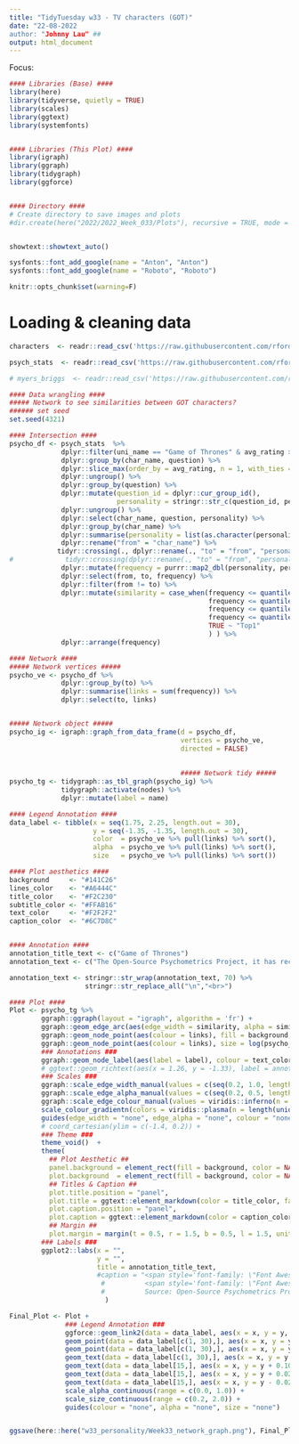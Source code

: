 ```yaml
---
title: "TidyTuesday w33 - TV characters (GOT)"
date: "22-08-2022
author: "Johnny Lau" ##
output: html_document
---
```


Focus: 

```r

#### Libraries (Base) ####
library(here)
library(tidyverse, quietly = TRUE)
library(scales)
library(ggtext)
library(systemfonts)


#### Libraries (This Plot) ####
library(igraph)
library(ggraph)
library(tidygraph)
library(ggforce)


#### Directory ####
# Create directory to save images and plots
#dir.create(here("2022/2022_Week_033/Plots"), recursive = TRUE, mode = "0755")


showtext::showtext_auto()

sysfonts::font_add_google(name = "Anton", "Anton")
sysfonts::font_add_google(name = "Roboto", "Roboto")

knitr::opts_chunk$set(warning=F)


```


# Loading & cleaning data

```r
characters  <- readr::read_csv('https://raw.githubusercontent.com/rfordatascience/tidytuesday/master/data/2022/2022-08-16/characters.csv')

psych_stats  <- readr::read_csv('https://raw.githubusercontent.com/rfordatascience/tidytuesday/master/data/2022/2022-08-16/psych_stats.csv')

# myers_briggs  <- readr::read_csv('https://raw.githubusercontent.com/rfordatascience/tidytuesday/master/data/2022/2022-08-16/myers_briggs.csv')

```


```r

#### Data wrangling #### 
##### Network to see similarities between GOT characters?
###### set seed
set.seed(4321)

#### Intersection #### 
psycho_df <- psych_stats  %>%
             dplyr::filter(uni_name == "Game of Thrones" & avg_rating >= 80) %>% 
             dplyr::group_by(char_name, question) %>%
             dplyr::slice_max(order_by = avg_rating, n = 1, with_ties = FALSE) %>% 
             dplyr::ungroup() %>% 
             dplyr::group_by(question) %>%
             dplyr::mutate(question_id = dplyr::cur_group_id(),
                           personality = stringr::str_c(question_id, personality, sep = "_")) %>% 
             dplyr::ungroup() %>%
             dplyr::select(char_name, question, personality) %>% 
             dplyr::group_by(char_name) %>%
             dplyr::summarise(personality = list(as.character(personality))) %>%
             dplyr::rename("from" = "char_name") %>% 
            tidyr::crossing(., dplyr::rename(., "to" = "from", "personality_to" = "personality")) %>%
#             tidyr::crossing(dplyr::rename(., "to" = "from", "personality_to" = "personality")) %>% 
             dplyr::mutate(frequency = purrr::map2_dbl(personality, personality_to, ~length(base::intersect(.x, .y)))) %>% 
             dplyr::select(from, to, frequency) %>% 
             dplyr::filter(from != to) %>% 
             dplyr::mutate(similarity = case_when(frequency <= quantile(frequency, probs = 0.80) ~ "q80",
                                                  frequency <= quantile(frequency, probs = 0.90) ~ "q90",
                                                  frequency <= quantile(frequency, probs = 0.95) ~ "q95",
                                                  frequency <= quantile(frequency, probs = 0.99) ~ "q99",
                                                  TRUE ~ "Top1"
                                                  ) ) %>% 
             dplyr::arrange(frequency)
```


```r

#### Network #### 
##### Network vertices #####
psycho_ve <- psycho_df %>%
             dplyr::group_by(to) %>%
             dplyr::summarise(links = sum(frequency)) %>%
             dplyr::select(to, links)


##### Network object #####
psycho_ig <- igraph::graph_from_data_frame(d = psycho_df, 
                                           vertices = psycho_ve, 
                                           directed = FALSE)
                                           
                                           
                                           ##### Network tidy #####
psycho_tg <- tidygraph::as_tbl_graph(psycho_ig) %>% 
             tidygraph::activate(nodes) %>% 
             dplyr::mutate(label = name)

```


```r

#### Legend Annotation ####
data_label <- tibble(x = seq(1.75, 2.25, length.out = 30),
                     y = seq(-1.35, -1.35, length.out = 30),
                     color  = psycho_ve %>% pull(links) %>% sort(),
                     alpha  = psycho_ve %>% pull(links) %>% sort(),    
                     size   = psycho_ve %>% pull(links) %>% sort())
```


```r
#### Plot aesthetics ####
background     <- "#141C26"
lines_color    <- "#A6444C"
title_color    <- "#F2C230"
subtitle_color <- "#FFAB16"
text_color     <- "#F2F2F2"
caption_color  <- "#6C7D8C"


#### Annotation ####
annotation_title_text <- c("Game of Thrones")
annotation_text <- c("The Open-Source Psychometrics Project, it has recruited more than 3 million volunteers to rate characters from different series, according to 400 descriptive adjectives and other properties. The responses can be aggregated to create profiles that users can match as part of a personality test. In total, the project collects information on more than 2,000 characters, with 400 descriptive adjectives rated on a scale of 1 to 100, depending on how strongly one would identify the character's particular characteristic. From the data set, GOT characters have been selected, to investigate which characters share the greatest number of the strongest characteristics (rating >80%) in common or similarity.")

annotation_text <- stringr::str_wrap(annotation_text, 70) %>% 
                   stringr::str_replace_all("\n","<br>")

```


```r

#### Plot ####
Plot <- psycho_tg %>%
        ggraph::ggraph(layout = "igraph", algorithm = 'fr') +
        ggraph::geom_edge_arc(aes(edge_width = similarity, alpha = similarity, colour = similarity), lineend = "round", strength = .1) +
        ggraph::geom_node_point(aes(colour = links), fill = background, size = log(psycho_ve$links) * 1.5,  alpha = 1.0, shape = 21) +   #size = log(data_label$size) 
        ggraph::geom_node_point(aes(colour = links), size = log(psycho_ve$links) * 1.0, alpha = 1.0) +
        ### Annotations ###
        ggraph::geom_node_label(aes(label = label), colour = text_color, size = log(psycho_ve$links) * 0.60, family = "Cinzel Decorative", fontface = "bold", repel = FALSE, nudge_y = -0.04, nudge_x = 0.00, alpha = 0.6, fill = background, label.size = NA) +
        # ggtext::geom_richtext(aes(x = 1.26, y = -1.33), label = annotation_text, color = subtitle_color, size = 4, family = "Cinzel", face = "plain", fill = "transparent", label.size = NA, hjust = 0.5, halign = 0, vjust = 0.5, valign = 0.5, margin = margin(t = 0.1, r = 0.1, b = 0.5, l = 0.1, unit = "cm")) +
        ### Scales ###
        ggraph::scale_edge_width_manual(values = c(seq(0.2, 1.0, length.out = 4), 2.0), breaks = c("q80","q90","q95","q99","Top1")) +
        ggraph::scale_edge_alpha_manual(values = c(seq(0.2, 0.5, length.out = 4), 0.8), breaks = c("q80","q90","q95","q99","Top1")) +
        ggraph::scale_edge_colour_manual(values = viridis::inferno(n = length(unique(psycho_df$similarity)), begin = 0.5, end = 0.9, direction = 1)) +
        scale_colour_gradientn(colors = viridis::plasma(n = length(unique(psycho_ve$links)), begin = 0.5, end = 0.9, direction = 1)) +
        guides(edge_width = "none", edge_alpha = "none", colour = "none", edge_colour = "none") +
        # coord_cartesian(ylim = c(-1.4, 0.2)) +
        ### Theme ###
        theme_void()  +
        theme(
          ## Plot Aesthetic ##
          panel.background = element_rect(fill = background, color = NA),
          plot.background  = element_rect(fill = background, color = NA),
          ## Titles & Caption ##
          plot.title.position = "panel",
          plot.title = ggtext::element_markdown(color = title_color, family = "Cinzel", face = "plain", size = 42, hjust = 0.5, halign = 0.5, vjust = 0.5, valign = 0.5, margin = unit(c(0.1, 0.1, 0.1, 0.1), "cm")),
          plot.caption.position = "panel",
          plot.caption = ggtext::element_markdown(color = caption_color, family = "Menlo", size = 10, hjust = 1, vjust = 0, margin = margin(t = -0.5, r = 0.1, b = 0.1, l = 0.0, unit = "cm")),
          ## Margin ##
          plot.margin = margin(t = 0.5, r = 1.5, b = 0.5, l = 1.5, unit = "cm")) +
        ### Labels ###
        ggplot2::labs(x = "",
                      y = "",
                      title = annotation_title_text,
                      #caption = "<span style='font-family: \"Font Awesome 6 Brands\"'>&#xf099;</span> @TamayoLeiva_J<br>
                       #          <span style='font-family: \"Font Awesome 6 Brands\"'>&#xf09b;</span>  TamayoLeivaJ<br><br> 
                       #          Source: Open-Source Psychometrics Project courtesy of <span style='font-family: \"Font Awesome 6 Brands\"'>&#xf099;</span> @tanya_shapiro"
                        )


```


```r

Final_Plot <- Plot +
              ### Legend Annotation ###
              ggforce::geom_link2(data = data_label, aes(x = x, y = y, colour = color, alpha = alpha, size = size, group = 1), lineend = 'round') +
              geom_point(data = data_label[c(1, 30),], aes(x = x, y = y, colour = color), fill = background, alpha = 1.0, size = range(log(data_label$size) * 1.5), shape = 21) +
              geom_point(data = data_label[c(1, 30),], aes(x = x, y = y, colour = color), alpha = 1.0, size = range(log(data_label$size))) +
              geom_text(data = data_label[c(1, 30),], aes(x = x, y = y + 0.002), label = c("-","+"), colour = background, alpha = 1.0, size = sort(log(data_label$size))[c(1,30)], family = "Cinzel Decorative", fontface = "bold", hjust = 0.5, vjust = 0.5) +
              geom_text(data = data_label[15,], aes(x = x, y = y + 0.100), label = "How to read the network?", colour = subtitle_color, alpha = 1.0, size = sort(log(data_label$size) * 1.5)[1], family = "Cinzel", fontface = "plain") +
              geom_text(data = data_label[15,], aes(x = x, y = y + 0.025), label = "Connections Scale", colour = text_color, alpha = 1.0, size = sort(log(data_label$size) * 0.8)[1], family = "Cinzel Decorative", fontface = "bold") +
              geom_text(data = data_label[15,], aes(x = x, y = y - 0.025), label = "Similarity Scale", colour = text_color, alpha = 1.0, size = sort(log(data_label$size) * 0.8)[1], family = "Cinzel Decorative", fontface = "bold") +
              scale_alpha_continuous(range = c(0.0, 1.0)) +
              scale_size_continuous(range = c(0.2, 2.0)) +
              guides(colour = "none", alpha = "none", size = "none")


ggsave(here::here("w33_personality/Week33_network_graph.png"), Final_Plot, dpi = 326, scale = 1, width = 12, height = 14, units = c("in"))


```